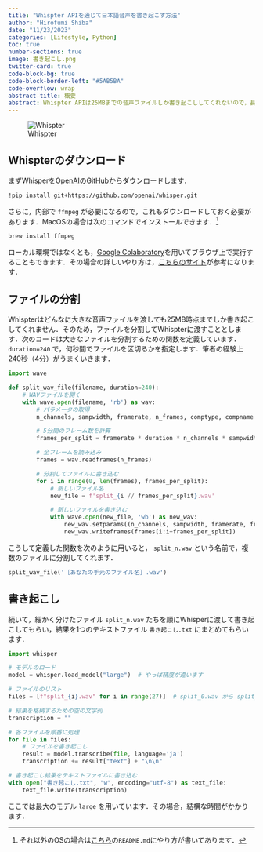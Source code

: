 ```yaml
---
title: "Whispter APIを通じて日本語音声を書き起こす方法"
author: "Hirofumi Shiba"
date: "11/23/2023"
categories: [Lifestyle, Python]
toc: true
number-sections: true
image: 書き起こし.png
twitter-card: true
code-block-bg: true
code-block-border-left: "#5AB5BA"
code-overflow: wrap
abstract-title: 概要
abstract: Whispter APIは25MBまでの音声ファイルしか書き起こししてくれないので，長時間の音声ファイルを一度に書き起こしてもらうには工夫が必要．
---
```


![Whispter](書き起こし.png)

## Whispterのダウンロード

まずWhisperを[OpenAIのGitHub](https://github.com/openai/whisper)からダウンロードします．

```bash
!pip install git+https://github.com/openai/whisper.git
```

さらに，内部で `ffmpeg` が必要になるので，これもダウンロードしておく必要があります．MacOSの場合は次のコマンドでインストールできます．^[それ以外のOSの場合は[こちら](https://github.com/openai/whisper)の`README.md`にやり方が書いてあります．]
```bash
brew install ffmpeg
```

ローカル環境ではなくとも，[Google Colaboratory](https://colab.research.google.com/?hl=ja)を用いてブラウザ上で実行することもできます．その場合の詳しいやり方は，[こちらのサイト](https://aismiley.co.jp/ai_news/what-is-whisper/)が参考になります．

## ファイルの分割

Whispterはどんなに大きな音声ファイルを渡しても25MB時点までしか書き起こしてくれません．そのため，ファイルを分割してWhispterに渡すこととします．次のコードは大きなファイルを分割するための関数を定義しています． `duration=240` で，何秒間でファイルを区切るかを指定します．筆者の経験上240秒（4分）がうまくいきます．

```python
import wave

def split_wav_file(filename, duration=240):
    # WAVファイルを開く
    with wave.open(filename, 'rb') as wav:
        # パラメータの取得
        n_channels, sampwidth, framerate, n_frames, comptype, compname = wav.getparams()

        # 5分間のフレーム数を計算
        frames_per_split = framerate * duration * n_channels * sampwidth

        # 全フレームを読み込み
        frames = wav.readframes(n_frames)

        # 分割してファイルに書き込む
        for i in range(0, len(frames), frames_per_split):
            # 新しいファイル名
            new_file = f'split_{i // frames_per_split}.wav'

            # 新しいファイルを書き込む
            with wave.open(new_file, 'wb') as new_wav:
                new_wav.setparams((n_channels, sampwidth, framerate, frames_per_split // (n_channels * sampwidth), comptype, compname))
                new_wav.writeframes(frames[i:i+frames_per_split])
```

こうして定義した関数を次のように用いると， `split_n.wav` という名前で，複数のファイルに分割してくれます．
```python
split_wav_file('［あなたの手元のファイル名］.wav')
```

## 書き起こし

続いて，細かく分けたファイル `split_n.wav` たちを順にWhisperに渡して書き起こしてもらい，結果を1つのテキストファイル `書き起こし.txt` にまとめてもらいます．

```python
import whisper

# モデルのロード
model = whisper.load_model("large")  # やっぱ精度が違います

# ファイルのリスト
files = [f"split_{i}.wav" for i in range(27)]  # split_0.wav から split_26.wav まで

# 結果を格納するための空の文字列
transcription = ""

# 各ファイルを順番に処理
for file in files:
    # ファイルを書き起こし
    result = model.transcribe(file, language='ja')
    transcription += result["text"] + "\n\n"

# 書き起こし結果をテキストファイルに書き込む
with open("書き起こし.txt", "w", encoding="utf-8") as text_file:
    text_file.write(transcription)

```

ここでは最大のモデル `large` を用いています．その場合，結構な時間がかかります．